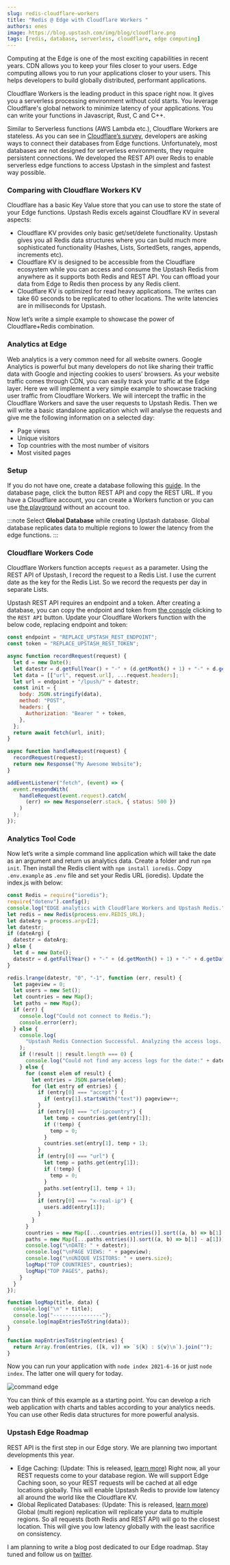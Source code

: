 ```yaml
---
slug: redis-cloudflare-workers
title: "Redis @ Edge with Cloudflare Workers "
authors: enes
image: https://blog.upstash.com/img/blog/cloudflare.png
tags: [redis, database, serverless, cloudflare, edge computing]
---
```


Computing at the Edge is one of the most exciting capabilities in recent years. CDN allows you to keep your files closer to your users. Edge computing allows you to run your applications closer to your users. This helps developers to build globally distributed, performant applications.

Cloudflare Workers is the leading product in this space right now. It gives you a serverless processing environment without cold starts. You leverage Cloudflare's global network to minimize latency of your applications. You can write your functions in Javascript, Rust, C and C++.

Similar to Serverless functions (AWS Lambda etc.), Cloudflare Workers are stateless. As you can see in [Cloudflare’s survey](https://workers.cloudflare.com/node), developers are asking ways to connect their databases from Edge functions. Unfortunately, most databases are not designed for serverless environments, they require persistent connections. We developed the REST API over Redis to enable serverless edge functions to access Upstash in the simplest and fastest way possible.

### Comparing with Cloudflare Workers KV

Cloudflare has a basic Key Value store that you can use to store the state of your Edge functions. Upstash Redis excels against Cloudflare KV in several aspects:

- Cloudflare KV provides only basic get/set/delete functionality. Upstash gives you all Redis data structures where you can build much more sophisticated functionality (Hashes, Lists, SortedSets, ranges, appends, increments etc).
- Cloudflare KV is designed to be accessible from the Cloudflare ecosystem while you can access and consume the Upstash Redis from anywhere as it supports both Redis and REST API. You can offload your data from Edge to Redis then process by any Redis client.
- Cloudflare KV is optimized for read heavy applications. The writes can take 60 seconds to be replicated to other locations. The write latencies are in milliseconds for Upstash.

Now let’s write a simple example to showcase the power of Cloudflare+Redis combination.

### Analytics at Edge

Web analytics is a very common need for all website owners. Google Analytics is powerful but many developers do not like sharing their traffic data with Google and injecting cookies to users’ browsers. As your website traffic comes through CDN, you can easily track your traffic at the Edge layer. Here we will implement a very simple example to showcase tracking user traffic from Cloudflare Workers. We will intercept the traffic in the Cloudflare Workers and save the user requests to Upstash Redis. Then we will write a basic standalone application which will analyse the requests and give me the following information on a selected day:

- Page views
- Unique visitors
- Top countries with the most number of visitors
- Most visited pages

### Setup

If you do not have one, create a database following this [guide](https://docs.upstash.com/). In the database page, click the button REST API and copy the REST URL. If you have a Cloudflare account, you can create a Workers function or you can use [the playground](https://cloudflareworkers.com/#36ebe026bf3510a2e5acace89c09829f:about:blank) without an account too.

:::note
Select **Global Database** while creating Upstash database. Global database replicates data to multiple regions to lower the latency from the edge functions.
:::

### Cloudflare Workers Code

Cloudflare Workers function accepts `request` as a parameter. Using the REST API of Upstash, I record the request to a Redis List. I use the current date as the key for the Redis List. So we record the requests per day in separate Lists.

Upstash REST API requires an endpoint and a token. After creating a database, you can copy the endpoint and token from [the console](https://console.upstash.com/) clicking to the `REST API` button. Update your Cloudflare Workers function with the below code, replacing endpoint and token:

```javascript
const endpoint = "REPLACE_UPSTASH_REST_ENDPOINT";
const token = "REPLACE_UPSTASH_REST_TOKEN";

async function recordRequest(request) {
  let d = new Date();
  let datestr = d.getFullYear() + "-" + (d.getMonth() + 1) + "-" + d.getDate();
  let data = [["url", request.url], ...request.headers];
  let url = endpoint + "/lpush/" + datestr;
  const init = {
    body: JSON.stringify(data),
    method: "POST",
    headers: {
      Authorization: "Bearer " + token,
    },
  };
  return await fetch(url, init);
}

async function handleRequest(request) {
  recordRequest(request);
  return new Response("My Awesome Website");
}

addEventListener("fetch", (event) => {
  event.respondWith(
    handleRequest(event.request).catch(
      (err) => new Response(err.stack, { status: 500 })
    )
  );
});
```

### Analytics Tool Code

Now let’s write a simple command line application which will take the date as an argument and return us analytics data. Create a folder and run `npm init`. Then install the Redis client with `npm install ioredis`. Copy `.env.example` as `.env` file and set your Redis URL (ioredis). Update the index.js with below:

```javascript
const Redis = require("ioredis");
require("dotenv").config();
console.log("EDGE analytics with CloudFlare Workers and Upstash Redis.");
let redis = new Redis(process.env.REDIS_URL);
let dateArg = process.argv[2];
let datestr;
if (dateArg) {
  datestr = dateArg;
} else {
  let d = new Date();
  datestr = d.getFullYear() + "-" + (d.getMonth() + 1) + "-" + d.getDate();
}

redis.lrange(datestr, "0", "-1", function (err, result) {
  let pageview = 0;
  let users = new Set();
  let countries = new Map();
  let paths = new Map();
  if (err) {
    console.log("Could not connect to Redis.");
    console.error(err);
  } else {
    console.log(
      "Upstash Redis Connection Successful. Analyzing the access logs..."
    );
    if (!result || result.length === 0) {
      console.log("Could not find any access logs for the date:" + datestr);
    } else {
      for (const elem of result) {
        let entries = JSON.parse(elem);
        for (let entry of entries) {
          if (entry[0] === "accept") {
            if (entry[1].startsWith("text")) pageview++;
          }
          if (entry[0] === "cf-ipcountry") {
            let temp = countries.get(entry[1]);
            if (!temp) {
              temp = 0;
            }
            countries.set(entry[1], temp + 1);
          }
          if (entry[0] === "url") {
            let temp = paths.get(entry[1]);
            if (!temp) {
              temp = 0;
            }
            paths.set(entry[1], temp + 1);
          }
          if (entry[0] === "x-real-ip") {
            users.add(entry[1]);
          }
        }
      }
      countries = new Map([...countries.entries()].sort((a, b) => b[1] - a[1]));
      paths = new Map([...paths.entries()].sort((a, b) => b[1] - a[1]));
      console.log("\nDATE: " + datestr);
      console.log("\nPAGE VIEWS: " + pageview);
      console.log("\nUNIQUE VISITORS: " + users.size);
      logMap("TOP COUNTRIES", countries);
      logMap("TOP PAGES", paths);
    }
  }
});

function logMap(title, data) {
  console.log("\n" + title);
  console.log("----------------");
  console.log(mapEntriesToString(data));
}

function mapEntriesToString(entries) {
  return Array.from(entries, ([k, v]) => `${k} : ${v}\n`).join("");
}
```

Now you can run your application with `node index 2021-6-16` or just `node index`. The latter one will query for today.

![command edge](/blog/edge-command.png "command edge")

You can think of this example as a starting point. You can develop a rich web application with charts and tables according to your analytics needs. You can use other Redis data structures for more powerful analysis.

### Upstash Edge Roadmap

REST API is the first step in our Edge story. We are planning two important developments this year.

- Edge Caching: (Update: This is released, [learn more](https://blog.upstash.com/edge-caching-benchmark)) Right now, all your REST requests come to your database region. We will support Edge Caching soon, so your REST requests will be cached at all edge locations globally. This will enable Upstash Redis to provide low latency all around the world like the Cloudflare KV.
- Global Replicated Databases: (Update: This is released, [learn more](https://blog.upstash.com/global-database)) Global (multi region) replication will replicate your data to multiple regions. So all requests (both Redis and REST API) will go to the closest location. This will give you low latency globally with the least sacrifice on consistency.

I am planning to write a blog post dedicated to our Edge roadmap. Stay tuned and follow us on [twitter](https://twitter.com/upstash).
